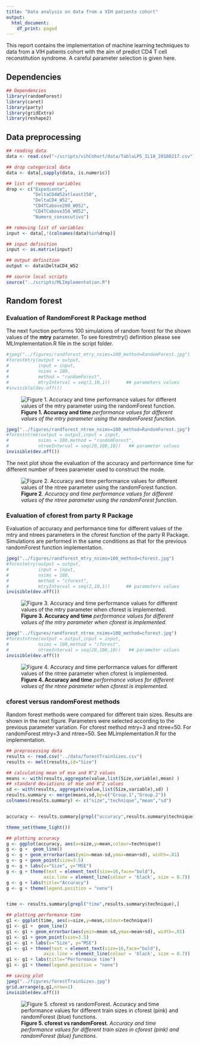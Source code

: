 ```yaml
---
title: "Data analysis on data from a VIH patients cohort"
output:
  html_document:
    df_print: paged
---
```


This report contains the implementation of machine learning techniques to data from a VIH
patients cohort with the aim of predict CD4 T cell reconstitution syndrome. A careful parameter
selection is given here.

## Dependencies

```r
## Dependencies
library(randomForest)
library(caret)
library(party)
library(gridExtra)
library(reshape2)


```

## Data preprocessing

```r
## reading data
data <- read.csv("~/scripts/vihCohort/data/TablaLPS_IL18_20180217.csv")

## drop categorical data
data <- data[,sapply(data, is.numeric)]

## list of removed variables
drop <- c("Expediente",
          "DeltaCD4W52atleast150",
          "DeltaCD4_W52",
          "CD4TCabove200_W052",
          "CD4TCabove350_W052",
          "Numero_consecutivo")

## removing list of variables
input <- data[,!(colnames(data)%in%drop)]

## input definition
input <- as.matrix(input)

## output definition
output <- data$DeltaCD4_W52

## source local scripts
source("../scripts/MLImplementation.R")
```

## Random forest 


### Evaluation of RandomForest R Package method 

The next function performs 100 simulations of random forest for the shown values of the **mtry** parameter. To see forestmtry() definition please see MLImplementation.R file in 
the script folder.

```r
#jpeg("../figures/randforest_mtry_nsims=100_method=RandomForest.jpg")
#forestmtry(output = output,
#           input = input,
#           nsims = 100,
#           method = "randomForest",
#           mtryInterval = seq(2,10,1))      ## parameters values 
#invisible(dev.off())
```

![**Figure 1. Accuracy and time** *performance values for different values of the mtry parameter using the randomForest function. *](../figures/randforest_mtry_nsims=100_method=RandomForest.jpg)

```r
jpeg("../figures/randforest_ntree_nsims=100_method=RandomForest.jpg")
#forestntree(output = output,input = input,
#           nsims = 100,method = "randomForest",
#           ntreeInterval = seq(20,100,10))   ## parameter values
invisible(dev.off())
```

The next plot show the evaluation of the accuracy and performance time for different number of
trees parameter used to construct the mode.

![**Figure 2**. *Accuracy and time performance values for different values of the ntree parameter using the randomForest function. *](../figures/randforest_ntree_nsims=100_method=RandomForest.jpg)


### Evaluation of cforest from party R Package

Evaluation of accuracy and performance time for different values of the mtry and ntrees
parameters in the cforest function of the party R Package. Simulations are performed in 
the same conditions as that for the previous randomForest function implementation.

```r
jpeg("../figures/randforest_mtry_nsims=100_method=cforest.jpg")
#forestmtry(output = output,
#           input = input,
#           nsims = 100,
#           method = "cforest",
#           mtryInterval = seq(2,10,1))      ## parameters values 
invisible(dev.off())
```

![**Figure 3. Accuracy and time** *performance values for different values of the mtry parameter when cforest is implemented.*](../figures/randforest_mtry_nsims=100_method=cforest.jpg)


```r
jpeg("../figures/randforest_ntree_nsims=100_method=cforest.jpg")
#forestntree(output = output,input = input,
#           nsims = 100,method = "cforest",
#           ntreeInterval = seq(20,100,10))   ## parameter values
invisible(dev.off())
```

![**Figure 4. Accuracy and time** *performance values for different values of the ntree parameter when cforest is implemented.*](../figures/randforest_ntree_nsims=100_method=cforest.jpg)

### cforest versus randomForest methods

Random forest methods were compared for different train sizes. Results are shown in the 
next figure. Parameters were selected according to the previous parameter variation. For 
cforest method mtry=3 and ntree=50. For randomForest mtry=3 and ntree=50. 
See MLImplementation.R for the implementation.

```r
## preprocessing data
results <- read.csv("../data/forestTrainSizes.csv")
results <- melt(results,id="Size")

## calculating mean of mse and R^2 values
means <- with(results,aggregate(value,list(Size,variable),mean) )
## standard deviations of mse and R^2 values
sd <- with(results, aggregate(value,list(Size,variable),sd) )
results.summary <- merge(means,sd,by=c("Group.1","Group.2"))
colnames(results.summary) <- c("size","technique","mean","sd")


accuracy <- results.summary[grepl("accuracy",results.summary$technique),]

theme_set(theme_light())

## plotting accuracy
g <- ggplot(accuracy, aes(x=size,y=mean,colour=technique)) 
g <- g +  geom_line()
g <- g + geom_errorbar(aes(ymin=mean-sd,ymax=mean+sd), width=.01) 
g <- g + geom_point(size=3.5)
g <- g + labs(x="Size", y="MSE")
g <- g + theme(text = element_text(size=16,face="bold"),
              axis.line = element_line(colour = 'black', size = 0.7))
g <- g + labs(title="Accuracy")
g <- g + theme(legend.position = "none")


time <- results.summary[grepl("time",results.summary$technique),]

## plotting performance time
g1 <- ggplot(time, aes(x=size,y=mean,colour=technique)) 
g1 <- g1 +  geom_line()
g1 <- g1 + geom_errorbar(aes(ymin=mean-sd,ymax=mean+sd), width=.01) 
g1 <- g1 + geom_point(size=3.5)
g1 <- g1 + labs(x="Size", y="MSE")
g1 <- g1 + theme(text = element_text(size=16,face="bold"),
              axis.line = element_line(colour = 'black', size = 0.7))
g1 <- g1 + labs(title="Performance time")
g1 <- g1 + theme(legend.position = "none")

## saving plot
jpeg("../figures/forestTrainSizes.jpg")
grid.arrange(g,g1,nrow=1)
invisible(dev.off())
```

![**Figure 5. cforest vs randomForest**. *Accuracy and time performance values for different train sizes in cforest (pink) and randomForest (blue) functions.*](../figures/forestTrainSizes.jpg)
